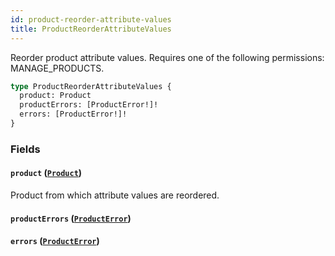 ```yaml
---
id: product-reorder-attribute-values
title: ProductReorderAttributeValues
---
```



Reorder product attribute values. Requires one of the following permissions: MANAGE_PRODUCTS.

```graphql
type ProductReorderAttributeValues {
  product: Product
  productErrors: [ProductError!]!
  errors: [ProductError!]!
}
```


### Fields

#### `product` ([`Product`](../../../developer/api-reference/objects/product))

Product from which attribute values are reordered.


#### `productErrors` ([`ProductError`](../../../developer/api-reference/objects/product-error))




#### `errors` ([`ProductError`](../../../developer/api-reference/objects/product-error))






